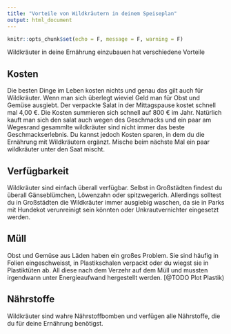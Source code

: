 ```yaml
---
title: "Vorteile von Wildkräutern in deinem Speiseplan"
output: html_document
---
```


```r
knitr::opts_chunk$set(echo = F, message = F, warning = F)
```


Wildkräuter in deine Ernährung einzubauen hat verschiedene Vorteile

## Kosten ##

Die besten Dinge im Leben kosten nichts und genau das gilt auch für Wildkräuter. Wenn man sich überlegt wieviel Geld man für Obst und Gemüse ausgiebt. Der verpackte Salat in der Mittagspause kostet schnell mal 4,00 €. Die Kosten summieren sich schnell auf 800 € im Jahr. Natürlich kauft man sich den salat auch wegen des Geschmacks und ein paar am Wegesrand gesammlte 
wildkräuter sind nicht immer das beste Geschmackserlebnis. Du kannst jedoch Kosten sparen, in dem du die Ernährung mit Wildkräutern ergänzt. Mische beim nächste Mal ein paar wildkräuter unter den
Saat mischt.

## Verfügbarkeit ##

Wildkräuter sind einfach überall verfügbar. Selbst in Großstädten findest du überall Gänseblümchen, Löwenzahn oder spitzwegerich. Allerdings solltest du in Großstädten die Wildkräuter immer ausgiebig waschen, da sie in Parks
mit Hundekot verunreinigt sein könnten oder Unkrautvernichter eingesetzt werden.

## Müll ##

Obst und Gemüse aus Läden haben ein großes Problem. Sie sind häufig in Folien eingeschweisst, in Plastikschalen verpackt oder du wiegst sie in Plastiktüten ab. All diese nach dem Verzehr auf dem Müll und 
mussten irgendwann unter Energieaufwand hergestellt werden.
[@TODO Plot Plastik)

## Nährstoffe ##

Wildkräuter sind wahre Nährstoffbomben und verfügen alle Nährstoffe, die du für deine Ernährung benötigst. 

